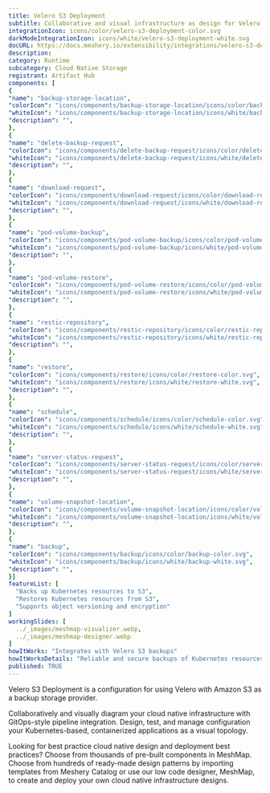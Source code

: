 ```yaml
---
title: Velero S3 Deployment
subtitle: Collaborative and visual infrastructure as design for Velero S3 Deployment
integrationIcon: icons/color/velero-s3-deployment-color.svg
darkModeIntegrationIcon: icons/white/velero-s3-deployment-white.svg
docURL: https://docs.meshery.io/extensibility/integrations/velero-s3-deployment
description: 
category: Runtime
subcategory: Cloud Native Storage
registrant: Artifact Hub
components: [
{
"name": "backup-storage-location",
"colorIcon": "icons/components/backup-storage-location/icons/color/backup-storage-location-color.svg",
"whiteIcon": "icons/components/backup-storage-location/icons/white/backup-storage-location-white.svg",
"description": "",
},
{
"name": "delete-backup-request",
"colorIcon": "icons/components/delete-backup-request/icons/color/delete-backup-request-color.svg",
"whiteIcon": "icons/components/delete-backup-request/icons/white/delete-backup-request-white.svg",
"description": "",
},
{
"name": "download-request",
"colorIcon": "icons/components/download-request/icons/color/download-request-color.svg",
"whiteIcon": "icons/components/download-request/icons/white/download-request-white.svg",
"description": "",
},
{
"name": "pod-volume-backup",
"colorIcon": "icons/components/pod-volume-backup/icons/color/pod-volume-backup-color.svg",
"whiteIcon": "icons/components/pod-volume-backup/icons/white/pod-volume-backup-white.svg",
"description": "",
},
{
"name": "pod-volume-restore",
"colorIcon": "icons/components/pod-volume-restore/icons/color/pod-volume-restore-color.svg",
"whiteIcon": "icons/components/pod-volume-restore/icons/white/pod-volume-restore-white.svg",
"description": "",
},
{
"name": "restic-repository",
"colorIcon": "icons/components/restic-repository/icons/color/restic-repository-color.svg",
"whiteIcon": "icons/components/restic-repository/icons/white/restic-repository-white.svg",
"description": "",
},
{
"name": "restore",
"colorIcon": "icons/components/restore/icons/color/restore-color.svg",
"whiteIcon": "icons/components/restore/icons/white/restore-white.svg",
"description": "",
},
{
"name": "schedule",
"colorIcon": "icons/components/schedule/icons/color/schedule-color.svg",
"whiteIcon": "icons/components/schedule/icons/white/schedule-white.svg",
"description": "",
},
{
"name": "server-status-request",
"colorIcon": "icons/components/server-status-request/icons/color/server-status-request-color.svg",
"whiteIcon": "icons/components/server-status-request/icons/white/server-status-request-white.svg",
"description": "",
},
{
"name": "volume-snapshot-location",
"colorIcon": "icons/components/volume-snapshot-location/icons/color/volume-snapshot-location-color.svg",
"whiteIcon": "icons/components/volume-snapshot-location/icons/white/volume-snapshot-location-white.svg",
"description": "",
},
{
"name": "backup",
"colorIcon": "icons/components/backup/icons/color/backup-color.svg",
"whiteIcon": "icons/components/backup/icons/white/backup-white.svg",
"description": "",
}]
featureList: [
  "Backs up Kubernetes resources to S3",
  "Restores Kubernetes resources from S3",
  "Supports object versioning and encryption"
]
workingSlides: [
  ../_images/meshmap-visualizer.webp,
  ../_images/meshmap-designer.webp
]
howItWorks: "Integrates with Velero S3 backups"
howItWorksDetails: "Reliable and secure backups of Kubernetes resources to Amazon S3"
published: TRUE
---
```

<p>
Velero S3 Deployment is a configuration for using Velero with Amazon S3 as a backup storage provider.
</p>
<p>
    Collaboratively and visually diagram your cloud native infrastructure with GitOps-style pipeline integration. Design, test, and manage configuration your Kubernetes-based, containerized applications as a visual topology.
</p>
<p>
    Looking for best practice cloud native design and deployment best practices? Choose from thousands of pre-built components in MeshMap. Choose from hundreds of ready-made design patterns by importing templates from Meshery Catalog or use our low code designer, MeshMap, to create and deploy your own cloud native infrastructure designs.
</p>
